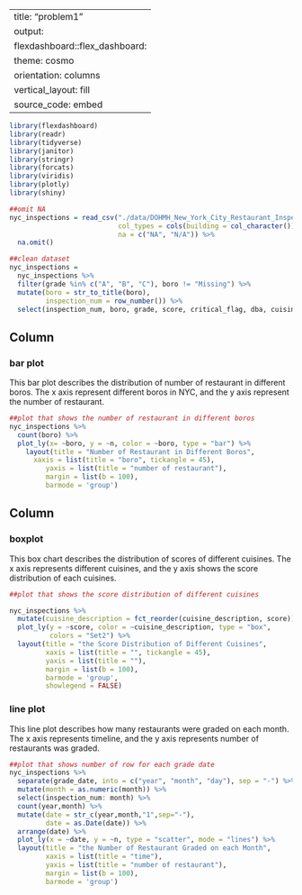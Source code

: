 
---
title: "problem1"
output: 
  flexdashboard::flex_dashboard:
    theme: cosmo
    orientation: columns
    vertical_layout: fill
    source_code: embed
---

```r
library(flexdashboard)
library(readr)
library(tidyverse)
library(janitor)
library(stringr)
library(forcats)
library(viridis)
library(plotly)
library(shiny)
```

```r
##omit NA
nyc_inspections = read_csv("./data/DOHMH_New_York_City_Restaurant_Inspection_Results.csv.gz", 
                           col_types = cols(building = col_character()),
                           na = c("NA", "N/A")) %>% 
  na.omit() 

##clean dataset
nyc_inspections =
  nyc_inspections %>%
  filter(grade %in% c("A", "B", "C"), boro != "Missing") %>% 
  mutate(boro = str_to_title(boro),
         inspection_num = row_number()) %>% 
  select(inspection_num, boro, grade, score, critical_flag, dba, cuisine_description, zipcode, grade_date)
```


Column {data-width=650}
-----------------------------------------------------------------------

### bar plot

This bar plot describes the distribution of number of restaurant in different boros. The x axis represent different boros in NYC, and the y axis represent the number of restaurant. 

```r
##plot that shows the number of restaurant in different boros
nyc_inspections %>% 
  count(boro) %>% 
  plot_ly(x= ~boro, y = ~n, color = ~boro, type = "bar") %>% 
    layout(title = "Number of Restaurant in Different Boros",
      xaxis = list(title = "boro", tickangle = 45),
         yaxis = list(title = "number of restaurant"),
         margin = list(b = 100),
         barmode = 'group')
```

Column {data-width=350}
-----------------------------------------------------------------------

### boxplot

This box chart describes the distribution of scores of different cuisines. The x axis represents different cuisines, and the y axis shows the score distribution of each cuisines.


```r
##plot that shows the score distribution of different cuisines

nyc_inspections %>% 
  mutate(cuisine_description = fct_reorder(cuisine_description, score)) %>%
  plot_ly(y = ~score, color = ~cuisine_description, type = "box",
          colors = "Set2") %>% 
  layout(title = "the Score Distribution of Different Cuisines",
         xaxis = list(title = "", tickangle = 45),
         yaxis = list(title = ""),
         margin = list(b = 100),
         barmode = 'group',
         showlegend = FALSE)
```

### line plot
This line plot describes how many restaurants were graded on each month. The x axis represents timeline, and the y axis represents number of restaurants was graded.

```r
##plot that shows number of row for each grade date
nyc_inspections %>%
  separate(grade_date, into = c("year", "month", "day"), sep = "-") %>% 
  mutate(month = as.numeric(month)) %>%
  select(inspection_num: month) %>%
  count(year,month) %>% 
  mutate(date = str_c(year,month,"1",sep="-"),
         date = as.Date(date)) %>%
  arrange(date) %>% 
  plot_ly(x = ~date, y = ~n, type = "scatter", mode = "lines") %>% 
  layout(title = "the Number of Restaurant Graded on each Month",
         xaxis = list(title = "time"),
         yaxis = list(title = "number of restaurant"),
         margin = list(b = 100),
         barmode = 'group')

```